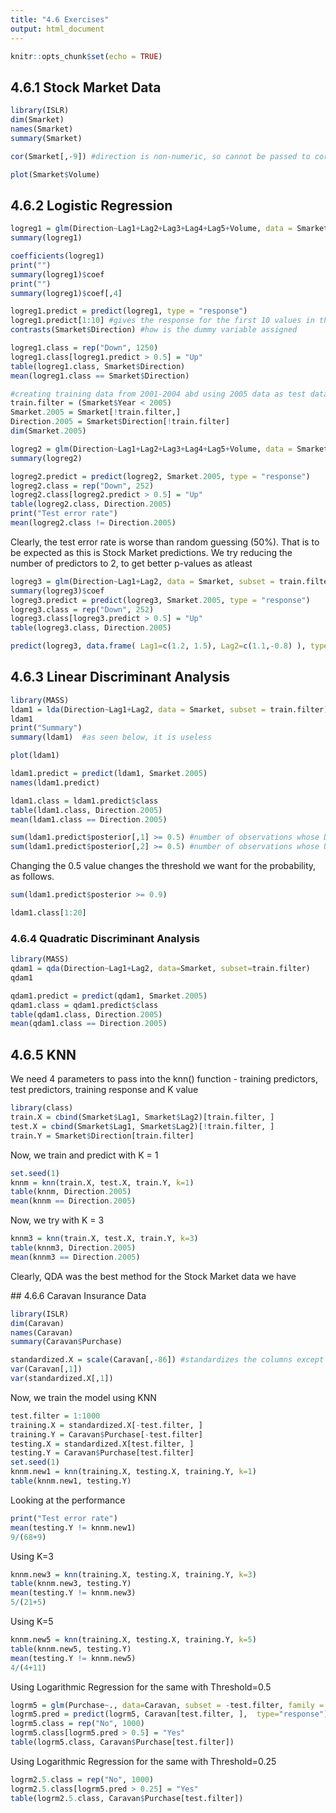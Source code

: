 ```yaml
---
title: "4.6 Exercises"
output: html_document
---
```


```r
knitr::opts_chunk$set(echo = TRUE)
```

## 4.6.1 Stock Market Data
```r
library(ISLR)
dim(Smarket)
names(Smarket)
summary(Smarket)
```
```r
cor(Smarket[,-9]) #direction is non-numeric, so cannot be passed to cor()
```
```r
plot(Smarket$Volume)
```
## 4.6.2 Logistic Regression
```r
logreg1 = glm(Direction~Lag1+Lag2+Lag3+Lag4+Lag5+Volume, data = Smarket, family = binomial)
summary(logreg1)
```
```r
coefficients(logreg1)
print("")
summary(logreg1)$coef
print("")
summary(logreg1)$coef[,4]
```
```r
logreg1.predict = predict(logreg1, type = "response")
logreg1.predict[1:10] #gives the response for the first 10 values in the training data
contrasts(Smarket$Direction) #how is the dummy variable assigned
```
```r
logreg1.class = rep("Down", 1250)
logreg1.class[logreg1.predict > 0.5] = "Up"
table(logreg1.class, Smarket$Direction)
mean(logreg1.class == Smarket$Direction)
```
```r
#creating training data from 2001-2004 abd using 2005 data as test data
train.filter = (Smarket$Year < 2005)
Smarket.2005 = Smarket[!train.filter,]
Direction.2005 = Smarket$Direction[!train.filter]
dim(Smarket.2005)
```
```r
logreg2 = glm(Direction~Lag1+Lag2+Lag3+Lag4+Lag5+Volume, data = Smarket, subset = train.filter, family = binomial) #subset parameter does the same work as Smarket[train,]
summary(logreg2)
```
```r
logreg2.predict = predict(logreg2, Smarket.2005, type = "response")
logreg2.class = rep("Down", 252)
logreg2.class[logreg2.predict > 0.5] = "Up"
table(logreg2.class, Direction.2005)
print("Test error rate")
mean(logreg2.class != Direction.2005)
```
Clearly, the test error rate is worse than random guessing (50%). That is to be expected as this is Stock Market predictions. We try reducing the number of predictors to 2, to get better p-values as atleast
```r
logreg3 = glm(Direction~Lag1+Lag2, data = Smarket, subset = train.filter, family = binomial)
summary(logreg3)$coef
logreg3.predict = predict(logreg3, Smarket.2005, type = "response")
logreg3.class = rep("Down", 252)
logreg3.class[logreg3.predict > 0.5] = "Up"
table(logreg3.class, Direction.2005)
```
```r
predict(logreg3, data.frame( Lag1=c(1.2, 1.5), Lag2=c(1.1,-0.8) ), type = "response")
```

## 4.6.3 Linear Discriminant Analysis
```r
library(MASS)
ldam1 = lda(Direction~Lag1+Lag2, data = Smarket, subset = train.filter)
ldam1
print("Summary")
summary(ldam1)  #as seen below, it is useless
```
```r
plot(ldam1)
```
```r
ldam1.predict = predict(ldam1, Smarket.2005)
names(ldam1.predict)
```
```r
ldam1.class = ldam1.predict$class
table(ldam1.class, Direction.2005)
mean(ldam1.class == Direction.2005)
```
```r
sum(ldam1.predict$posterior[,1] >= 0.5) #number of observations whose DOWN probability is >=0.5
sum(ldam1.predict$posterior[,2] >= 0.5) #number of observations whose UP probability is >=0.5
```
Changing the 0.5 value changes the threshold we want for the probability, as follows.
```r
sum(ldam1.predict$posterior >= 0.9)
```
```r
ldam1.class[1:20]
```
### 4.6.4 Quadratic Discriminant Analysis
```r
library(MASS)
qdam1 = qda(Direction~Lag1+Lag2, data=Smarket, subset=train.filter)
qdam1
```
```r
qdam1.predict = predict(qdam1, Smarket.2005)
qdam1.class = qdam1.predict$class
table(qdam1.class, Direction.2005)
mean(qdam1.class == Direction.2005)
```
## 4.6.5 KNN
We need 4 parameters to pass into the knn() function - training predictors, test predictors, training response and K value
```r
library(class)
train.X = cbind(Smarket$Lag1, Smarket$Lag2)[train.filter, ]
test.X = cbind(Smarket$Lag1, Smarket$Lag2)[!train.filter, ]
train.Y = Smarket$Direction[train.filter]
```
Now, we train and predict with K = 1
```r
set.seed(1)
knnm = knn(train.X, test.X, train.Y, k=1)
table(knnm, Direction.2005)
mean(knnm == Direction.2005)
```
Now, we try with K = 3
```r
knnm3 = knn(train.X, test.X, train.Y, k=3)
table(knnm3, Direction.2005)
mean(knnm3 == Direction.2005)
```

 Clearly, QDA was the best method for the Stock Market data we have
 
 ## 4.6.6 Caravan Insurance Data

```r
library(ISLR)
dim(Caravan)
names(Caravan)
summary(Caravan$Purchase)
```
```r
standardized.X = scale(Caravan[,-86]) #standardizes the columns except Purchase such that they all have a variance=1
var(Caravan[,1])
var(standardized.X[,1])
```
Now, we train the model using KNN
```r
test.filter = 1:1000
training.X = standardized.X[-test.filter, ]
training.Y = Caravan$Purchase[-test.filter]
testing.X = standardized.X[test.filter, ]
testing.Y = Caravan$Purchase[test.filter]
set.seed(1)
knnm.new1 = knn(training.X, testing.X, training.Y, k=1)
table(knnm.new1, testing.Y)
```
Looking at the performance
```r
print("Test error rate")
mean(testing.Y != knnm.new1)
9/(68+9)
```
Using K=3
```r
knnm.new3 = knn(training.X, testing.X, training.Y, k=3)
table(knnm.new3, testing.Y)
mean(testing.Y != knnm.new3)
5/(21+5)
```
Using K=5
```r
knnm.new5 = knn(training.X, testing.X, training.Y, k=5)
table(knnm.new5, testing.Y)
mean(testing.Y != knnm.new5)
4/(4+11)
```
Using Logarithmic Regression for the same with Threshold=0.5
```r
logrm5 = glm(Purchase~., data=Caravan, subset = -test.filter, family = binomial)
logrm5.pred = predict(logrm5, Caravan[test.filter, ],  type="response")
logrm5.class = rep("No", 1000)
logrm5.class[logrm5.pred > 0.5] = "Yes"
table(logrm5.class, Caravan$Purchase[test.filter])
```
Using Logarithmic Regression for the same with Threshold=0.25
```r
logrm2.5.class = rep("No", 1000)
logrm2.5.class[logrm5.pred > 0.25] = "Yes"
table(logrm2.5.class, Caravan$Purchase[test.filter])
```


